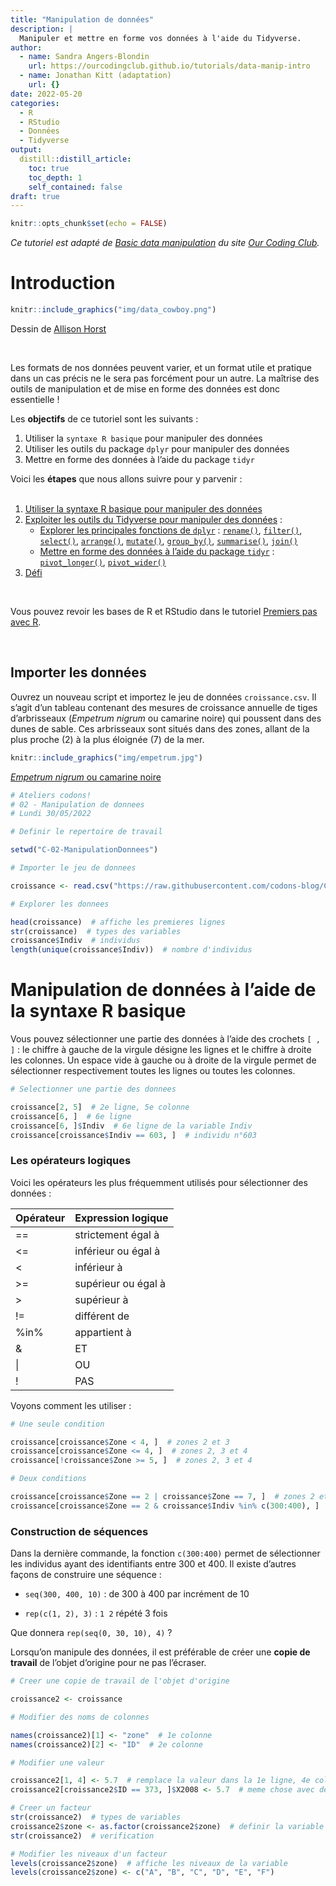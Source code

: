 ---
title: "Manipulation de données"
description: |
  Manipuler et mettre en forme vos données à l'aide du Tidyverse.
author:
  - name: Sandra Angers-Blondin
    url: https://ourcodingclub.github.io/tutorials/data-manip-intro
  - name: Jonathan Kitt (adaptation)
    url: {}
date: 2022-05-20
categories:
  - R
  - RStudio
  - Données
  - Tidyverse
output:
  distill::distill_article:
    toc: true
    toc_depth: 1
    self_contained: false
draft: true
---


```{r setup, include=FALSE}
knitr::opts_chunk$set(echo = FALSE)
```

*Ce tutoriel est adapté de [Basic data manipulation](https://ourcodingclub.github.io/tutorials/data-manip-intro/index.html) du site [Our Coding Club](https://ourcodingclub.github.io/).* 

# Introduction

```{r, layout="l-body-outset"}
knitr::include_graphics("img/data_cowboy.png")
```
Dessin de [Allison Horst](https://raw.githubusercontent.com/allisonhorst/stats-illustrations/master/rstats-artwork/data_cowboy.png)

<br>

Les formats de nos données peuvent varier, et un format utile et pratique dans un cas précis ne le sera pas forcément pour un autre. La maîtrise des outils de manipulation et de mise en forme des données est donc essentielle !

Les **objectifs** de ce tutoriel sont les suivants :  

1. Utiliser la `syntaxe R basique` pour manipuler des données
2. Utiliser les outils du package `dplyr` pour manipuler des données  
3. Mettre en forme des données à l'aide du package `tidyr`

Voici les **étapes** que nous allons suivre pour y parvenir :  
<br>

1. [Utiliser la syntaxe R basique pour manipuler des données](#basic)  
2. [Exploiter les outils du Tidyverse pour manipuler des données](#tidyverse) :  
    - [Explorer les principales fonctions de `dplyr`](#dplyr) : [`rename()`](#rename), [`filter()`](#filter),                 [`select()`](#select), [`arrange()`](#arrange), [`mutate()`](#mutate), [`group_by()`](#groupby),                        [`summarise()`](#summarise), [`join()`](#join)  
    - [Mettre en forme des données à l'aide du package `tidyr`](#tidyr) : [`pivot_longer()`](#pivotlonger),                   [`pivot_wider()`](#pivotwider)  
3. [Défi](#defi)

<br>

Vous pouvez revoir les bases de R et RStudio dans le tutoriel [Premiers pas avec R](https://codons.netlify.app/posts/premiers-pas-avec-r/).

<br>

## Importer les données

Ouvrez un nouveau script et importez le jeu de données `croissance.csv`. Il s'agit d'un tableau contenant des mesures de croissance annuelle de tiges d'arbrisseaux (*Empetrum nigrum* ou camarine noire) qui poussent dans des dunes de sable. Ces arbrisseaux sont situés dans des zones, allant de la plus proche (2) à la plus éloignée (7) de la mer.

```{r, out.width="100%"}
knitr::include_graphics("img/empetrum.jpg")
```
[*Empetrum nigrum* ou camarine noire](https://fr.wikipedia.org/wiki/Empetrum_nigrum)

```{r, echo=TRUE, eval=FALSE}
# Ateliers codons!
# 02 - Manipulation de donnees
# Lundi 30/05/2022

# Definir le repertoire de travail

setwd("C-02-ManipulationDonnees")

# Importer le jeu de donnees

croissance <- read.csv("https://raw.githubusercontent.com/codons-blog/C-02-ManipulationDonneesBases/main/croissance.csv")

# Explorer les donnees

head(croissance)  # affiche les premieres lignes
str(croissance)  # types des variables
croissance$Indiv  # individus
length(unique(croissance$Indiv))  # nombre d'individus
```

# Manipulation de données à l'aide de la syntaxe R basique {#basic}

Vous pouvez sélectionner une partie des données à l'aide des crochets `[ , ]` : le chiffre à gauche de la virgule désigne les lignes et le chiffre à droite les colonnes. Un espace vide à gauche ou à droite de la virgule permet de sélectionner respectivement toutes les lignes ou toutes les colonnes.

```{r, echo=TRUE, eval=FALSE}
# Selectionner une partie des donnees

croissance[2, 5]  # 2e ligne, 5e colonne
croissance[6, ]  # 6e ligne
croissance[6, ]$Indiv  # 6e ligne de la variable Indiv
croissance[croissance$Indiv == 603, ]  # individu n°603
```

### Les opérateurs logiques

Voici les opérateurs les plus fréquemment utilisés pour sélectionner des données : 

Opérateur   Expression logique
----------  -------------------
==          strictement égal à
<=          inférieur ou égal à
<           inférieur à
>=          supérieur ou égal à
>           supérieur à
!=          différent de
%in%        appartient à
&           ET
|           OU
!           PAS  

Voyons comment les utiliser : 

```{r, echo=TRUE, eval=FALSE}
# Une seule condition

croissance[croissance$Zone < 4, ]  # zones 2 et 3
croissance[croissance$Zone <= 4, ]  # zones 2, 3 et 4
croissance[!croissance$Zone >= 5, ]  # zones 2, 3 et 4

# Deux conditions

croissance[croissance$Zone == 2 | croissance$Zone == 7, ]  # zones 2 et 7
croissance[croissance$Zone == 2 & croissance$Indiv %in% c(300:400), ]  # zone 2, identifiants entre 300 et 400
```

### Construction de séquences

Dans la dernière commande, la fonction `c(300:400)` permet de sélectionner les individus ayant des identifiants entre 300 et 400. Il existe d'autres façons de construire une séquence :  

- `seq(300, 400, 10)` : de 300 à 400 par incrément de 10  
  
- `rep(c(1, 2), 3)` : `1 2` répété 3 fois

<aside>
Que donnera `rep(seq(0, 30, 10), 4)` ?
</aside>

Lorsqu'on manipule des données, il est préférable de créer une **copie de travail** de l'objet d'origine pour ne pas l'écraser.

```{r, echo=TRUE, eval=FALSE}
# Creer une copie de travail de l'objet d'origine

croissance2 <- croissance

# Modifier des noms de colonnes

names(croissance2)[1] <- "zone"  # 1e colonne
names(croissance2)[2] <- "ID"  # 2e colonne

# Modifier une valeur

croissance2[1, 4] <- 5.7  # remplace la valeur dans la 1e ligne, 4e colonne par 5.7
croissance2[croissance2$ID == 373, ]$X2008 <- 5.7  # meme chose avec des operateurs logiques

# Creer un facteur
str(croissance2)  # types de variables
croissance2$zone <- as.factor(croissance2$zone)  # definir la variable zone comme facteur
str(croissance2)  # verification

# Modifier les niveaux d'un facteur
levels(croissance2$zone)  # affiche les niveaux de la variable
levels(croissance2$zone) <- c("A", "B", "C", "D", "E", "F")
```

